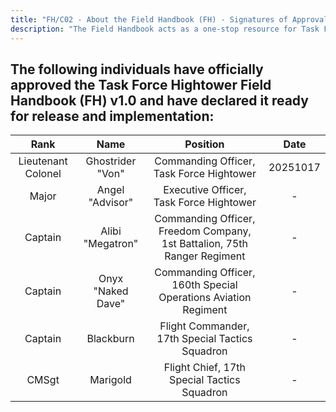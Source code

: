 ```yaml
---
title: "FH/C02 - About the Field Handbook (FH) - Signatures of Approval"
description: "The Field Handbook acts as a one-stop resource for Task Force Hightower policy and doctrine, and is designed for public access."
---
```


## The following individuals have officially approved the Task Force Hightower Field Handbook (FH) v1.0 and have declared it ready for release and implementation:

| **Rank**           | **Name**          | **Position**                                                             | **Date** |
| :----------------: | :---------------: | :----------------------------------------------------------------------: | :------: |
| Lieutenant Colonel | Ghostrider "Von"  | Commanding Officer, Task Force Hightower                                 | 20251017 |
| Major              | Angel "Advisor"   | Executive Officer, Task Force Hightower                                  | -        |
| Captain            | Alibi "Megatron"  | Commanding Officer, Freedom Company, 1st Battalion, 75th Ranger Regiment | -        |
| Captain            | Onyx "Naked Dave" | Commanding Officer, 160th Special Operations Aviation Regiment           | -        |
| Captain            | Blackburn         | Flight Commander, 17th Special Tactics Squadron                          | -        |
| CMSgt              | Marigold          | Flight Chief, 17th Special Tactics Squadron                              | -        |